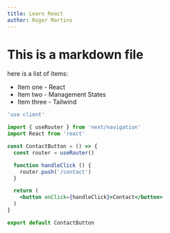 ```yaml
---
title: Learn React
author: Roger Martins
---
```


# This is a markdown file

<Newsletter />

here is a list of items:

- Item one - React
- Item two - Management States
- Item three - Tailwind

```jsx
'use client'

import { useRouter } from 'next/navigation'
import React from 'react'

const ContactButton = () => {
  const router = useRouter()

  function handleClick () {
    router.push('/contact')
  }

  return (
    <button onClick={handleClick}>Contact</button>
  )
}

export default ContactButton
```